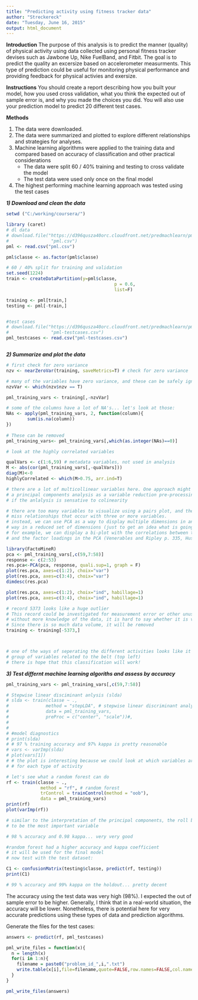 ```yaml
---
title: "Predicting activity using fitness tracker data"
author: "Streckereck"
date: "Tuesday, June 16, 2015"
output: html_document
---
```


**Introduction**
The purpose of this analysis is to predict the manner (quality) of physical activity using
data collected using personal fitness tracker devises such as Jawbone Up, 
Nike FuelBand, and Fitbit. The goal is to predict the quality an excersize based on
accelerometer measurments. This type of prediction could be useful for monitoring
physical performance and providing feedback for physical activies and exersize.

**Instructions**
You should create a report describing how you built your model, how you used cross 
validation, what you think the expected out of sample error is, and why you made 
the choices you did. You will also use your prediction model to predict 20 different test cases.

**Methods**

1. The data were downloaded.
2. The data were summarized and plotted to explore different relationships and strategies 
for analyses.
3. Machine learning algorithms were applied to the training data and compared based
on accuracy of classification and other practical considerations
    * The data were split 60 / 40% training and testing to cross validate the model
    * The test data were used only once on the final model
4. The highest performing machine learning approach was tested using the test cases


***1) Download and clean the data***
```r

setwd ("C:/working/coursera/")

library (caret)
# dl data
# download.file("https://d396qusza40orc.cloudfront.net/predmachlearn/pml-training.csv",
#                "pml.csv")
pml <- read.csv("pml.csv")

pml$classe <- as.factor(pml$classe)

# 60 / 40% split for training and validation
set.seed(1224)
train <- createDataPartition(y=pml$classe,
                                         p = 0.6,
                                         list=F)

training <- pml[train,]
testing <- pml[-train,]


#test cases
# download.file("https://d396qusza40orc.cloudfront.net/predmachlearn/pml-testing.csv",
#                "pml-testcases.csv")
pml_testcases <- read.csv("pml-testcases.csv")



```

***2) Summarize and plot the data***

```r

# first check for zero variance
nzv <- nearZeroVar(training, saveMetrics=T) # check for zero variance

# many of the variables have zero variance, and these can be safely ignored
nzvVar <- which(nzv$nzv == T)

pml_training_vars <- training[,-nzvVar]

# some of the columns have a lot of NA's... let's look at those:
NAs <- apply(pml_training_vars, 2, function(column){
        sum(is.na(column))
})
        
# These can be removed
pml_training_vars<- pml_training_vars[,which(as.integer(NAs)==0)]

# look at the highly correlated variables

qualVars <- c(1:6,59) # metadata variables, not used in analysis
M <- abs(cor(pml_training_vars[,-qualVars]))
diag(M)<-0
highlyCorrelated <- which(M>0.75, arr.ind=T)

# there are a lot of multicollinear variables here. One approach might be to perform
# a principal components analysis as a variable reduction pre-processing step, 
# if the anlalysis is sensative to colinearity 

# there are too many variables to visualize using a pairs plot, and these might
# miss relationships that occur with three or more variables.
# instead, we can use PCA as a way to display multiple dimensions in an optimized
# way in a reduced set of dimensions (just to get an idea what is going on in the data)
# for example, we can display a bi-plot with the correlations between the variables
# and the factor loadings in the PCA (Venerables and Ripley p. 335, Husson and Pages)

library(FactoMineR)
pca <- pml_training_vars[,c(59,7:58)]
response <- c(2:53)
res.pca<-PCA(pca, response, quali.sup=1, graph = F)
plot(res.pca, axes=c(1:2), choix="var")
plot(res.pca, axes=c(3:4), choix="var")
dimdesc(res.pca)

plot(res.pca, axes=c(1:2), choix="ind", habillage=1)
plot(res.pca, axes=c(3:4), choix="ind", habillage=1)

# record 5373 looks like a huge outlier
# This record could be investigated for measurement error or other unusual circumstances
# without more knowledge of the data, it is hard to say whether it is valid or not
# Since there is so much data volume, it will be removed
training <- training[-5373,]



# one of the ways of seperating the different activities looks like it is the
# group of variables related to the belt (top left)
# there is hope that this classification will work!


```

***3) Test differnt machine learning algoriths and assess by accuracy***

```r


pml_training_vars <- pml_training_vars[,c(59,7:58)]

# Stepwise linear disciminant anlysis (slda)
# slda <- train(classe ~ ., 
#              method = "stepLDA", # stepwise linear discriminant analysis
#              data = pml_training_vars,
#              preProc = c("center", "scale"))#,
#              
# 
# #model diagnostics
# print(slda)
# # 97 % training accuracy and 97% kappa is pretty reasonable
# vars <- varImp(slda)
# plot(vars[1])
# # the plot is interesting because we could look at which variables are important
# # for each type of activity

# let's see what a random forest can do
rf <- train(classe ~ ., 
             method = "rf", # random forest
             trControl = trainControl(method = "oob"),
             data = pml_training_vars)
print(rf)
plot(varImp(rf))

# similar to the interpretation of the principal components, the roll belt seems
# to be the most important variable

# 98 % accuracy and 0.98 kappa... very very good

#random forest had a higher accuracy and kappa coefficient
# it will be used for the final model
# now test with the test dataset:

C1 <- confusionMatrix(testing$classe, predict(rf, testing))
print(C1)

# 99 % accuracy and 99% kappa on the holdout... pretty decent


```

The accuracy using the test data was very high (98%). I expected the out of sample
error to be higher. Generally, I think that in a real-world situation, the accuracy 
will be lower. Nonetheless, there is potential here for very accurate predictions 
using these types of data and prediction algorithms.

Generate the files for the test cases:
``` r
answers <- predict(rf, pml_testcases)

pml_write_files = function(x){
  n = length(x)
  for(i in 1:n){
    filename = paste0("problem_id_",i,".txt")
    write.table(x[i],file=filename,quote=FALSE,row.names=FALSE,col.names=FALSE)
  }
}

pml_write_files(answers)
```